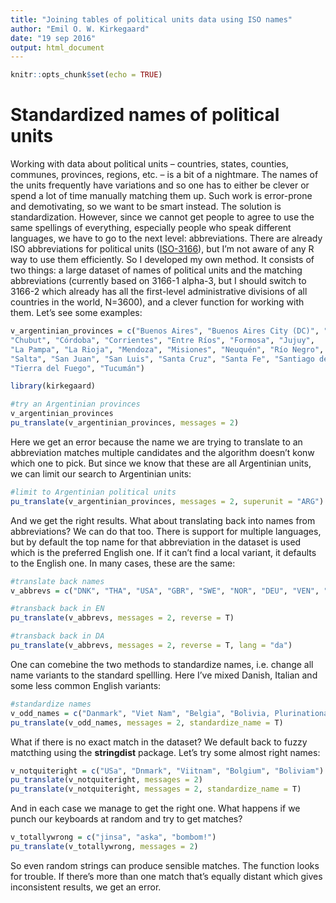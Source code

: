 ```yaml
---
title: "Joining tables of political units data using ISO names"
author: "Emil O. W. Kirkegaard"
date: "19 sep 2016"
output: html_document
---
```


```r
knitr::opts_chunk$set(echo = TRUE)
```

# Standardized names of political units
Working with data about political units -- countries, states, counties, communes, provinces, regions, etc. -- is a bit of a nightmare. The names of the units frequently have variations and so one has to either be clever or spend a lot of time manually matching them up. Such work is error-prone and demotivating, so we want to be smart instead. The solution is standardization. However, since we cannot get people to agree to use the same spellings of everything, especially people who speak different languages, we have to go to the next level: abbreviations. There are already ISO abbreviations for political units ([ISO-3166](https://en.wikipedia.org/wiki/ISO_3166-1_alpha-3)), but I'm not aware of any R way to use them efficiently. So I developed my own method. It consists of two things: a large dataset of names of political units and the matching abbreviations (currently based on 3166-1 alpha-3, but I should switch to 3166-2 which already has all the first-level administrative divisions of all countries in the world, N=3600), and a clever function for working with them. Let's see some examples:

```r
v_argentinian_provinces = c("Buenos Aires", "Buenos Aires City (DC)", "Catamarca", "Chaco", 
"Chubut", "Córdoba", "Corrientes", "Entre Ríos", "Formosa", "Jujuy", 
"La Pampa", "La Rioja", "Mendoza", "Misiones", "Neuquén", "Río Negro", 
"Salta", "San Juan", "San Luis", "Santa Cruz", "Santa Fe", "Santiago del Estero", 
"Tierra del Fuego", "Tucumán")

library(kirkegaard)
```


```r
#try an Argentinian provinces
v_argentinian_provinces
pu_translate(v_argentinian_provinces, messages = 2)
```

Here we get an error because the name we are trying to translate to an abbreviation matches multiple candidates and the algorithm doesn't konw which one to pick. But since we know that these are all Argentinian units, we can limit our search to Argentinian units:

```r
#limit to Argentinian political units
pu_translate(v_argentinian_provinces, messages = 2, superunit = "ARG")
```

And we get the right results. What about translating back into names from abbreviations? We can do that too. There is support for multiple languages, but by default the top name for that abbreviation in the dataset is used which is the preferred English one. If it can't find a local variant, it defaults to the English one. In many cases, these are the same:

```r
#translate back names
v_abbrevs = c("DNK", "THA", "USA", "GBR", "SWE", "NOR", "DEU", "VEN", "TUR", "NLD")

#transback back in EN
pu_translate(v_abbrevs, messages = 2, reverse = T)

#transback back in DA
pu_translate(v_abbrevs, messages = 2, reverse = T, lang = "da")
```

One can comebine the two methods to standardize names, i.e. change all name variants to the standard spellling. Here I've mixed Danish, Italian and some less common English variants:

```r
#standardize names
v_odd_names = c("Danmark", "Viet Nam", "Belgia", "Bolivia, Plurinational State of")
pu_translate(v_odd_names, messages = 2, standardize_name = T)
```

What if there is no exact match in the dataset? We default back to fuzzy matcthing using the **stringdist** package. Let's try some almost right names:

```r
v_notquiteright = c("USa", "Dnmark", "Viitnam", "Bolgium", "Boliviam")
pu_translate(v_notquiteright, messages = 2)
pu_translate(v_notquiteright, messages = 2, standardize_name = T)
```

And in each case we manage to get the right one. What happens if we punch our keyboards at random and try to get matches?

```r
v_totallywrong = c("jinsa", "aska", "bombom!")
pu_translate(v_totallywrong, messages = 2)
```

So even random strings can produce sensible matches. The function looks for trouble. If there's more than one match that's equally distant which gives inconsistent results, we get an error.

